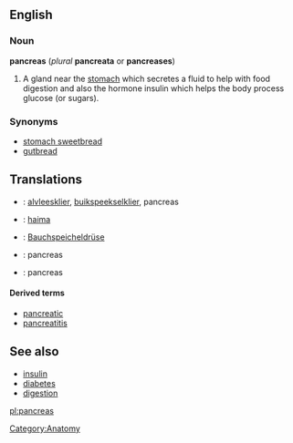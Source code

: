 == English ==

=== Noun ===

'''pancreas''' (''plural'' '''pancreata''' or '''pancreases''')

# A gland near the [[stomach]] which secretes a fluid to help with food digestion and also the hormone insulin which helps the body process glucose (or sugars).

=== Synonyms ===

* [[stomach sweetbread]]
* [[gutbread]]

== Translations ==

{{top}}
* {{nl}}: [[alvleesklier]], [[buikspeekselklier]], pancreas
* {{fi}}: [[haima]]
* {{de}}: [[Bauchspeicheldrüse]] {{f}}
{{mid}}
* {{ia}}: pancreas
* {{es}}: pancreas
{{bottom}}

==== Derived terms ====

* [[pancreatic]]
* [[pancreatitis]]

== See also ==

* [[insulin]]
* [[diabetes]]
* [[digestion]]

[[Category:Anatomy]]
[[pl:pancreas]]